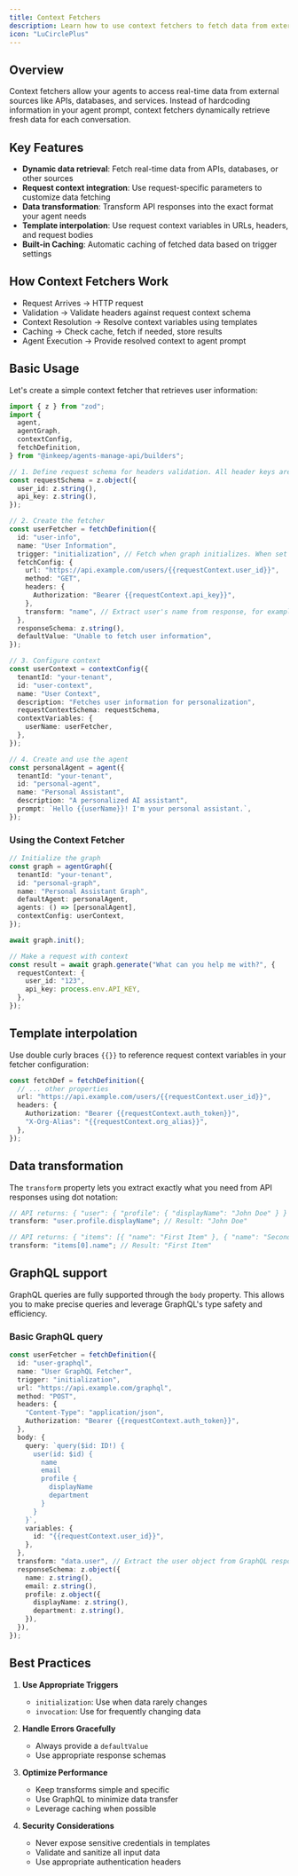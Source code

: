 ```yaml
---
title: Context Fetchers
description: Learn how to use context fetchers to fetch data from external sources and make it available to your agents
icon: "LuCirclePlus"
---
```


## Overview

Context fetchers allow your agents to access real-time data from external sources like APIs, databases, and services. Instead of hardcoding information in your agent prompt, context fetchers dynamically retrieve fresh data for each conversation.

## Key Features

- **Dynamic data retrieval**: Fetch real-time data from APIs, databases, or other sources
- **Request context integration**: Use request-specific parameters to customize data fetching
- **Data transformation**: Transform API responses into the exact format your agent needs
- **Template interpolation**: Use request context variables in URLs, headers, and request bodies
- **Built-in Caching**: Automatic caching of fetched data based on trigger settings

## How Context Fetchers Work

- Request Arrives → HTTP request
- Validation → Validate headers against request context schema
- Context Resolution → Resolve context variables using templates
- Caching → Check cache, fetch if needed, store results
- Agent Execution → Provide resolved context to agent prompt

## Basic Usage

Let's create a simple context fetcher that retrieves user information:

```typescript
import { z } from "zod";
import {
  agent,
  agentGraph,
  contextConfig,
  fetchDefinition,
} from "@inkeep/agents-manage-api/builders";

// 1. Define request schema for headers validation. All header keys are converted to lowercase.
const requestSchema = z.object({
  user_id: z.string(),
  api_key: z.string(),
});

// 2. Create the fetcher
const userFetcher = fetchDefinition({
  id: "user-info",
  name: "User Information",
  trigger: "initialization", // Fetch when graph initializes. When set to "invocation", the fetch will be executed every time the graph is invoked.
  fetchConfig: {
    url: "https://api.example.com/users/{{requestContext.user_id}}",
    method: "GET",
    headers: {
      Authorization: "Bearer {{requestContext.api_key}}",
    },
    transform: "name", // Extract user's name from response, for example if the response is { "name": "John Doe" }, the transform will return "John Doe"
  },
  responseSchema: z.string(),
  defaultValue: "Unable to fetch user information",
});

// 3. Configure context
const userContext = contextConfig({
  tenantId: "your-tenant",
  id: "user-context",
  name: "User Context",
  description: "Fetches user information for personalization",
  requestContextSchema: requestSchema,
  contextVariables: {
    userName: userFetcher,
  },
});

// 4. Create and use the agent
const personalAgent = agent({
  tenantId: "your-tenant",
  id: "personal-agent",
  name: "Personal Assistant",
  description: "A personalized AI assistant",
  prompt: `Hello {{userName}}! I'm your personal assistant.`,
});
```

### Using the Context Fetcher

```typescript
// Initialize the graph
const graph = agentGraph({
  tenantId: "your-tenant",
  id: "personal-graph",
  name: "Personal Assistant Graph",
  defaultAgent: personalAgent,
  agents: () => [personalAgent],
  contextConfig: userContext,
});

await graph.init();

// Make a request with context
const result = await graph.generate("What can you help me with?", {
  requestContext: {
    user_id: "123",
    api_key: process.env.API_KEY,
  },
});
```

## Template interpolation

Use double curly braces `{{}}` to reference request context variables in your fetcher configuration:

```typescript
const fetchDef = fetchDefinition({
  // ... other properties
  url: "https://api.example.com/users/{{requestContext.user_id}}",
  headers: {
    Authorization: "Bearer {{requestContext.auth_token}}",
    "X-Org-Alias": "{{requestContext.org_alias}}",
  },
});
```

## Data transformation

The `transform` property lets you extract exactly what you need from API responses using dot notation:

```typescript
// API returns: { "user": { "profile": { "displayName": "John Doe" } } }
transform: "user.profile.displayName"; // Result: "John Doe"

// API returns: { "items": [{ "name": "First Item" }, { "name": "Second Item" }] }
transform: "items[0].name"; // Result: "First Item"
```

## GraphQL support

GraphQL queries are fully supported through the `body` property. This allows you to make precise queries and leverage GraphQL's type safety and efficiency.

### Basic GraphQL query

```typescript
const userFetcher = fetchDefinition({
  id: "user-graphql",
  name: "User GraphQL Fetcher",
  trigger: "initialization",
  url: "https://api.example.com/graphql",
  method: "POST",
  headers: {
    "Content-Type": "application/json",
    Authorization: "Bearer {{requestContext.auth_token}}",
  },
  body: {
    query: `query($id: ID!) { 
      user(id: $id) { 
        name 
        email 
        profile {
          displayName
          department
        }
      } 
    }`,
    variables: {
      id: "{{requestContext.user_id}}",
    },
  },
  transform: "data.user", // Extract the user object from GraphQL response
  responseSchema: z.object({
    name: z.string(),
    email: z.string(),
    profile: z.object({
      displayName: z.string(),
      department: z.string(),
    }),
  }),
});
```

## Best Practices

1. **Use Appropriate Triggers**

   - `initialization`: Use when data rarely changes
   - `invocation`: Use for frequently changing data

2. **Handle Errors Gracefully**

   - Always provide a `defaultValue`
   - Use appropriate response schemas

3. **Optimize Performance**

   - Keep transforms simple and specific
   - Use GraphQL to minimize data transfer
   - Leverage caching when possible

4. **Security Considerations**
   - Never expose sensitive credentials in templates
   - Validate and sanitize all input data
   - Use appropriate authentication headers
